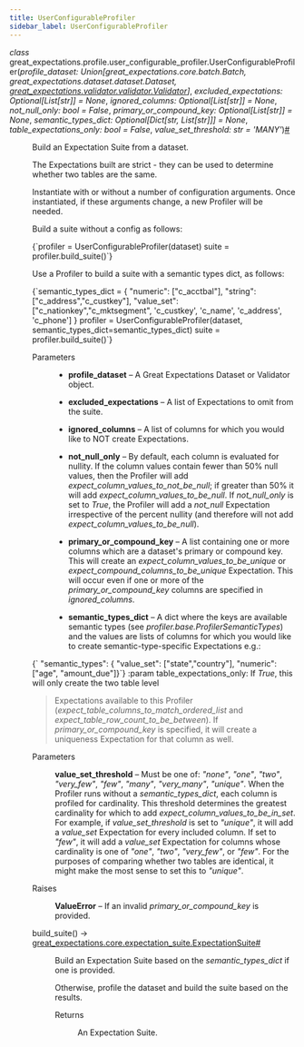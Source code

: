 ```yaml
---
title: UserConfigurableProfiler
sidebar_label: UserConfigurableProfiler
---
```


<section class="sphinx-api-doc" id="userconfigurableprofiler">

<dl class="py class">
<dt class="sig sig-object py" id="great_expectations.profile.user_configurable_profiler.UserConfigurableProfiler">
<em class="property"><span class="pre">class</span><span class="w"> </span></em><span class="sig-prename descclassname"><span class="pre">great_expectations.profile.user_configurable_profiler.</span></span><span class="sig-name descname"><span class="pre">UserConfigurableProfiler</span></span><span class="sig-paren">(</span><em class="sig-param"><span class="n"><span class="pre">profile_dataset</span></span><span class="p"><span class="pre">:</span></span><span class="w"> </span><span class="n"><span class="pre">Union</span><span class="p"><span class="pre">[</span></span><span class="pre">great_expectations.core.batch.Batch</span><span class="p"><span class="pre">,</span></span><span class="w"> </span><span class="pre">great_expectations.dataset.dataset.Dataset</span><span class="p"><span class="pre">,</span></span><span class="w"> </span><a class="reference internal" href="http://localhost:3000/docs/reference/api/validator/validator/Validator_class#great_expectations.validator.validator.Validator" title="great_expectations.validator.validator.Validator"><span class="pre">great_expectations.validator.validator.Validator</span></a><span class="p"><span class="pre">]</span></span></span></em>, <em class="sig-param"><span class="n"><span class="pre">excluded_expectations</span></span><span class="p"><span class="pre">:</span></span><span class="w"> </span><span class="n"><span class="pre">Optional</span><span class="p"><span class="pre">[</span></span><span class="pre">List</span><span class="p"><span class="pre">[</span></span><span class="pre">str</span><span class="p"><span class="pre">]</span></span><span class="p"><span class="pre">]</span></span></span><span class="w"> </span><span class="o"><span class="pre">=</span></span><span class="w"> </span><span class="default_value"><span class="pre">None</span></span></em>, <em class="sig-param"><span class="n"><span class="pre">ignored_columns</span></span><span class="p"><span class="pre">:</span></span><span class="w"> </span><span class="n"><span class="pre">Optional</span><span class="p"><span class="pre">[</span></span><span class="pre">List</span><span class="p"><span class="pre">[</span></span><span class="pre">str</span><span class="p"><span class="pre">]</span></span><span class="p"><span class="pre">]</span></span></span><span class="w"> </span><span class="o"><span class="pre">=</span></span><span class="w"> </span><span class="default_value"><span class="pre">None</span></span></em>, <em class="sig-param"><span class="n"><span class="pre">not_null_only</span></span><span class="p"><span class="pre">:</span></span><span class="w"> </span><span class="n"><span class="pre">bool</span></span><span class="w"> </span><span class="o"><span class="pre">=</span></span><span class="w"> </span><span class="default_value"><span class="pre">False</span></span></em>, <em class="sig-param"><span class="n"><span class="pre">primary_or_compound_key</span></span><span class="p"><span class="pre">:</span></span><span class="w"> </span><span class="n"><span class="pre">Optional</span><span class="p"><span class="pre">[</span></span><span class="pre">List</span><span class="p"><span class="pre">[</span></span><span class="pre">str</span><span class="p"><span class="pre">]</span></span><span class="p"><span class="pre">]</span></span></span><span class="w"> </span><span class="o"><span class="pre">=</span></span><span class="w"> </span><span class="default_value"><span class="pre">None</span></span></em>, <em class="sig-param"><span class="n"><span class="pre">semantic_types_dict</span></span><span class="p"><span class="pre">:</span></span><span class="w"> </span><span class="n"><span class="pre">Optional</span><span class="p"><span class="pre">[</span></span><span class="pre">Dict</span><span class="p"><span class="pre">[</span></span><span class="pre">str</span><span class="p"><span class="pre">,</span></span><span class="w"> </span><span class="pre">List</span><span class="p"><span class="pre">[</span></span><span class="pre">str</span><span class="p"><span class="pre">]</span></span><span class="p"><span class="pre">]</span></span><span class="p"><span class="pre">]</span></span></span><span class="w"> </span><span class="o"><span class="pre">=</span></span><span class="w"> </span><span class="default_value"><span class="pre">None</span></span></em>, <em class="sig-param"><span class="n"><span class="pre">table_expectations_only</span></span><span class="p"><span class="pre">:</span></span><span class="w"> </span><span class="n"><span class="pre">bool</span></span><span class="w"> </span><span class="o"><span class="pre">=</span></span><span class="w"> </span><span class="default_value"><span class="pre">False</span></span></em>, <em class="sig-param"><span class="n"><span class="pre">value_set_threshold</span></span><span class="p"><span class="pre">:</span></span><span class="w"> </span><span class="n"><span class="pre">str</span></span><span class="w"> </span><span class="o"><span class="pre">=</span></span><span class="w"> </span><span class="default_value"><span class="pre">'MANY'</span></span></em><span class="sig-paren">)</span><a class="headerlink" href="#great_expectations.profile.user_configurable_profiler.UserConfigurableProfiler" title="Permalink to this definition">#</a></dt>
<dd><p>Build an Expectation Suite from a dataset.</p>
<p>The Expectations built are
strict - they can be used to determine whether two tables are the same.</p>
<p>Instantiate with or without a number of configuration arguments.
Once instantiated, if these arguments change, a new Profiler will be needed.</p>
<p>Build a suite without a config as follows:</p>
<p><CodeBlock language="python">{`profiler = UserConfigurableProfiler(dataset)
suite = profiler.build_suite()`}</CodeBlock></p>
<p>Use a Profiler to build a suite with a semantic types dict, as follows:</p>
<p><CodeBlock language="python">{`semantic_types_dict = {
            "numeric": ["c_acctbal"],
            "string": ["c_address","c_custkey"],
            "value_set": ["c_nationkey","c_mktsegment", 'c_custkey', 'c_name', 'c_address', 'c_phone']
        }
profiler = UserConfigurableProfiler(dataset, semantic_types_dict=semantic_types_dict)
suite = profiler.build_suite()`}</CodeBlock></p>
<dl class="field-list simple">
<dt class="field-odd">Parameters</dt>
<dd class="field-odd"><ul class="simple">
<li><p><strong>profile_dataset</strong> – A Great Expectations Dataset or Validator object.</p></li>
<li><p><strong>excluded_expectations</strong> – A  list of Expectations to omit from the suite.</p></li>
<li><p><strong>ignored_columns</strong> – A list of columns for which you would like to NOT create Expectations.</p></li>
<li><p><strong>not_null_only</strong> – By default, each column is evaluated for nullity. If the
column values contain fewer than 50% null values, then the Profiler will add
<cite>expect_column_values_to_not_be_null</cite>; if greater than 50% it will add
<cite>expect_column_values_to_be_null</cite>. If <cite>not_null_only</cite> is set to <cite>True</cite>, the Profiler will add a
<cite>not_null</cite> Expectation irrespective of the percent nullity (and therefore will not add
<cite>expect_column_values_to_be_null</cite>).</p></li>
<li><p><strong>primary_or_compound_key</strong> – A list containing one or more columns which are a dataset's primary or
compound key. This will create an <cite>expect_column_values_to_be_unique</cite> or
<cite>expect_compound_columns_to_be_unique</cite> Expectation. This will occur even if one or more of the
<cite>primary_or_compound_key</cite> columns are specified in <cite>ignored_columns</cite>.</p></li>
<li><p><strong>semantic_types_dict</strong> – A dict where the keys are available semantic types
(see <cite>profiler.base.ProfilerSemanticTypes</cite>) and the values are lists of columns for which you
would like to create semantic-type-specific Expectations e.g.:</p></li>
</ul>
</dd>
</dl>
<p><CodeBlock language="python">{`                            "semantic_types": { "value_set": ["state","country"], "numeric":["age", "amount_due"]}`}</CodeBlock>
:param table_expectations_only: If <cite>True</cite>, this will only create the two table level</p>
<blockquote>
<div><p>Expectations available to this Profiler (<cite>expect_table_columns_to_match_ordered_list</cite> and
<cite>expect_table_row_count_to_be_between</cite>). If <cite>primary_or_compound_key</cite> is specified, it will
create a uniqueness Expectation for that column as well.</p>
</div></blockquote>
<dl class="field-list simple">
<dt class="field-odd">Parameters</dt>
<dd class="field-odd"><p><strong>value_set_threshold</strong> – Must be one of: <cite>"none"</cite>, <cite>"one"</cite>, <cite>"two"</cite>, <cite>"very_few"</cite>, <cite>"few"</cite>, <cite>"many"</cite>, <cite>"very_many"</cite>, <cite>"unique"</cite>.
When the Profiler runs without a <cite>semantic_types_dict</cite>, each column is profiled for cardinality. This threshold determines the
greatest cardinality for which to add <cite>expect_column_values_to_be_in_set</cite>. For example, if
<cite>value_set_threshold</cite> is set to <cite>"unique"</cite>, it will add a <cite>value_set</cite> Expectation for every included
column. If set to <cite>"few"</cite>, it will add a <cite>value_set</cite> Expectation for columns whose cardinality is
one of <cite>"one"</cite>, <cite>"two"</cite>, <cite>"very_few"</cite>, or <cite>"few"</cite>. For the purposes of
comparing whether two tables are identical, it might make the most sense to set this to <cite>"unique"</cite>.</p>
</dd>
<dt class="field-even">Raises</dt>
<dd class="field-even"><p><strong>ValueError</strong> – If an invalid <cite>primary_or_compound_key</cite> is provided.</p>
</dd>
</dl>
<dl class="py method">
<dt class="sig sig-object py" id="great_expectations.profile.user_configurable_profiler.UserConfigurableProfiler.build_suite">
<span class="sig-name descname"><span class="pre">build_suite</span></span><span class="sig-paren">(</span><span class="sig-paren">)</span> <span class="sig-return"><span class="sig-return-icon">→</span> <span class="sig-return-typehint"><a class="reference internal" href="http://localhost:3000/docs/reference/api/core/ExpectationSuite_class#great_expectations.core.ExpectationSuite" title="great_expectations.core.expectation_suite.ExpectationSuite"><span class="pre">great_expectations.core.expectation_suite.ExpectationSuite</span></a></span></span><a class="headerlink" href="#great_expectations.profile.user_configurable_profiler.UserConfigurableProfiler.build_suite" title="Permalink to this definition">#</a></dt>
<dd><p>Build an Expectation Suite based on the <cite>semantic_types_dict</cite> if one is provided.</p>
<p>Otherwise, profile the dataset and build the suite based on the results.</p>
<dl class="field-list simple">
<dt class="field-odd">Returns</dt>
<dd class="field-odd"><p>An Expectation Suite.</p>
</dd>
</dl>
</dd></dl>
</dd></dl>
</section>
